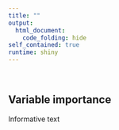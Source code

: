 ```yaml
---
title: ""
output: 
  html_document:
    code_folding: hide
self_contained: true
runtime: shiny
---
```


<br>

## Variable importance

Informative text
